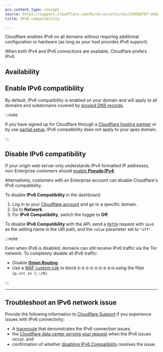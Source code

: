 ```yaml
---
pcx_content_type: concept
source: https://support.cloudflare.com/hc/en-us/articles/229666767-Understanding-and-configuring-Cloudflare-s-IPv6-support
title: IPv6 compatibility

---
```



Cloudflare enables IPv6 on all domains without requiring additional configuration or hardware (as long as your host provides IPv6 support).

When both IPv4 and IPv6 connections are available, Cloudflare prefers IPv4.

## Availability

<FeatureTable id="network.ipv6" />

## Enable IPv6 compatibility

By default, IPv6 compatibility is enabled on your domain and will apply to all domains and subdomains covered by [proxied DNS records](/dns/manage-dns-records/reference/proxied-dns-records/).

:::note


If you have signed up for Cloudflare through a [Cloudflare hosting partner](http://www.cloudflare.com/hosting-partners) or by use [partial setup](/dns/zone-setups/partial-setup/), IPv6 compatibility does not apply to your apex domain.


:::

## Disable IPv6 compatibility

If your origin web server only understands IPv4 formatted IP addresses, non-Enterprise customers should [enable **Pseudo IPv4**](/network/pseudo-ipv4/).

Alternatively, customers with an Enterprise account can disable Cloudflare's IPv6 compatibility.

<Tabs> <TabItem label="dashboard">

To disable **IPv6 Compatibility** in the dashboard:

1. Log in to your [Cloudflare account](https://dash.cloudflare.com) and go to a specific domain.
2. Go to **Network**.
3. For **IPv6 Compatibility**, switch the toggle to **Off**.

</TabItem> <TabItem label="api">

To disable **IPv6 Compatibility** with the API, send a [`PATCH`](/api/operations/zone-settings-edit-single-setting) request with `ipv6` as the setting name in the URI path, and the `value` parameter set to `"off"`.

</TabItem> </Tabs>

:::note


Even when IPv6 is disabled, domains can still receive IPv6 traffic via the Tor network. To completely disable all IPv6 traffic:

* Disable [**Onion Routing**](/network/onion-routing/).
* Use a [WAF custom rule](/waf/custom-rules/create-dashboard/) to block `0:0:0:0:0:0:0:0/0` using the filter `ip.src in {::/0}`.


:::

***

## Troubleshoot an IPv6 network issue

Provide the following information to [Cloudflare Support](/support/contacting-cloudflare-support/) if you experience issues with IPv6 connectivity:

* A [traceroute](/support/troubleshooting/general-troubleshooting/gathering-information-for-troubleshooting-sites/#perform-a-traceroute) that demonstrates the IPv6 connection issues,
* the [Cloudflare data center serving your request](/support/troubleshooting/general-troubleshooting/gathering-information-for-troubleshooting-sites/#identify-the-cloudflare-data-center-serving-your-request) when the IPv6 issues occur, and
* confirmation of whether [disabling IPv6 Compatibility](#disable-ipv6-compatibility) resolves the issue.
